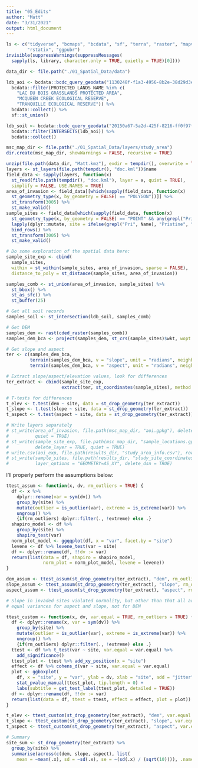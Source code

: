 ```yaml
---
title: "05_Edits"
author: "Matt"
date: "3/31/2021"
output: html_document
---
```


```r

ls <- c("tidyverse", "bcmaps", "bcdata", "sf", "terra", "raster", "mapview",
        "rstatix", "ggpubr")
invisible(suppressWarnings(suppressMessages(
  sapply(ls, library, character.only = TRUE, quietly = TRUE)[0])))

```



```r

data_dir <- file.path("./01_Spatial_Data/data")

ldb_aoi <- bcdata::bcdc_query_geodata("1130248f-f1a3-4956-8b2e-38d29d3e4af7", crs = 3005) %>% 
  bcdata::filter(PROTECTED_LANDS_NAME %in% c(
    "LAC DU BOIS GRASSLANDS PROTECTED AREA", 
    "MCQUEEN CREEK ECOLOGICAL RESERVE",
    "TRANQUILLE ECOLOGICAL RESERVE")) %>% 
  bcdata::collect() %>% 
  sf::st_union()

ldb_soil <- bcdata::bcdc_query_geodata("20150a67-5a2d-425f-8216-ff0f97f68df9", crs = 3005) %>% 
  bcdata::filter(INTERSECTS(ldb_aoi)) %>% 
  bcdata::collect()

```


```r

msc_map_dir <- file.path("./01_Spatial_Data/layers/study_area")
dir.create(msc_map_dir, showWarnings = FALSE, recursive = TRUE)

unzip(file.path(data_dir, "Matt.kmz"), exdir = tempdir(), overwrite = TRUE)
layers <- st_layers(file.path(tempdir(), "doc.kml"))$name
field_data <- sapply(layers, function(x)
  st_read(file.path(tempdir(), "doc.kml"), layer = x, quiet = TRUE), 
  simplify = FALSE, USE.NAMES = TRUE)
area_of_invasion <- field_data[[which(sapply(field_data, function(x) 
  st_geometry_type(x, by_geometry = FALSE) == "POLYGON"))]] %>% 
  st_transform(3005) %>% 
  st_make_valid()
sample_sites <- field_data[which(sapply(field_data, function(x) 
  st_geometry_type(x, by_geometry = FALSE) == "POINT" && any(grepl("Pri|Inv", x$Name))))] %>% 
  lapply(dplyr::mutate, site = ifelse(grepl("Pri", Name), "Pristine", "Invaded")) %>% 
  bind_rows() %>% 
  st_transform(3005) %>% 
  st_make_valid()

# Do some exploration of the spatial data here:
sample_site_exp <- cbind(
  sample_sites, 
  within = st_within(sample_sites, area_of_invasion, sparse = FALSE), 
  distance_to_poly = st_distance(sample_sites, area_of_invasion))

samples_comb <- st_union(area_of_invasion, sample_sites) %>% 
  st_bbox() %>% 
  st_as_sfc() %>% 
  st_buffer(25)

# Get all soil records
samples_soil <- st_intersection(ldb_soil, samples_comb)

# Get DEM
samples_dem <- rast(cded_raster(samples_comb))
samples_dem_bca <- project(samples_dem, st_crs(sample_sites)$wkt, wopt = list(names = "dem"))

# Get slope and aspect
ter <- c(samples_dem_bca,
         terrain(samples_dem_bca, v = "slope", unit = "radians", neighbors = 8),
         terrain(samples_dem_bca, v = "aspect", unit = "radians", neighbors = 8))

# Extract slope/aspect/elevation values, look for differences
ter_extract <- cbind(sample_site_exp, 
                     extract(ter, st_coordinates(sample_sites), method = "bilinear"))

# T-tests for differences
t_elev <- t.test(dem ~ site, data = st_drop_geometry(ter_extract))
t_slope <- t.test(slope ~ site, data = st_drop_geometry(ter_extract))
t_aspect <- t.test(aspect ~ site, data = st_drop_geometry(ter_extract))

# Write layers separately
# st_write(area_of_invasion, file.path(msc_map_dir, "aoi.gpkg"), delete_layer = TRUE,
#          quiet = TRUE)
# st_write(sample_site_exp, file.path(msc_map_dir, "sample_locations.gpkg"), 
#          delete_layer = TRUE, quiet = TRUE)
# write.csv(aoi_exp, file.path(results_dir, "study_area_info.csv"), row.names = FALSE)
# st_write(sample_sites, file.path(results_dir, "study_site_coordinates.csv"), 
#          layer_options = "GEOMETRY=AS_XY", delete_dsn = TRUE)

```

I'll properly perform the assumptions below:

```r

ttest_assum <- function(x, dv, rm_outliers = TRUE) {
  df <- x %>% 
    dplyr::rename(var = sym(dv)) %>% 
    group_by(site) %>% 
    mutate(outlier = is_outlier(var), extreme = is_extreme(var)) %>% 
    ungroup() %>% 
    {if(rm_outliers) dplyr::filter(., !extreme) else .}
  shapiro_model <- df %>% 
    group_by(site) %>% 
    shapiro_test(var)
  norm_plot_model <- ggqqplot(df, x = "var", facet.by = "site")
  levene <- df %>% levene_test(var ~ site)
  df <- dplyr::rename(df, !!dv := var)
  return(list(data = df, shapiro = shapiro_model, 
              norm_plot = norm_plot_model, levene = levene))
}

dem_assum <- ttest_assum(st_drop_geometry(ter_extract), "dem", rm_outliers = FALSE)
slope_assum <- ttest_assum(st_drop_geometry(ter_extract), "slope", rm_outliers = TRUE)
aspect_assum <- ttest_assum(st_drop_geometry(ter_extract), "aspect", rm_outliers = FALSE)

# Slope in invaded sites violated normality, but other than that all are normal.
# equal variances for aspect and slope, not for DEM

ttest_custom <- function(x, dv, var.equal = TRUE, rm_outliers = TRUE) {
  df <- dplyr::rename(x, var = sym(dv)) %>% 
    group_by(site) %>% 
    mutate(outlier = is_outlier(var), extreme = is_extreme(var)) %>% 
    ungroup() %>% 
    {if(rm_outliers) dplyr::filter(., !extreme) else .}
  ttest <- df %>% t_test(var ~ site, var.equal = var.equal) %>% 
    add_significance()
  ttest_plot <- ttest %>% add_xy_position(x = "site")
  effect <- df %>% cohens_d(var ~ site, var.equal = var.equal)
  plot <- ggboxplot(
    df, x = "site", y = "var", ylab = dv, xlab = "site", add = "jitter") +
    stat_pvalue_manual(ttest_plot, tip.length = 0) + 
    labs(subtitle = get_test_label(ttest_plot, detailed = TRUE))
  df <- dplyr::rename(df, !!dv := var)
  return(list(data = df, ttest = ttest, effect = effect, plot = plot))
}

t_elev <- ttest_custom(st_drop_geometry(ter_extract), "dem", var.equal = FALSE, rm_outliers = FALSE)
t_slope <- ttest_custom(st_drop_geometry(ter_extract), "slope", var.equal = TRUE, rm_outliers = FALSE)
t_aspect <- ttest_custom(st_drop_geometry(ter_extract), "aspect", var.equal = TRUE, rm_outliers = FALSE)

# Summary
site_sum <- st_drop_geometry(ter_extract) %>% 
  group_by(site) %>% 
  summarise(across(c(dem, slope, aspect), list(
    mean = ~mean(.x), sd = ~sd(.x), se = ~(sd(.x) / (sqrt(10)))), .names = "{.fn}.{.col}"), .groups = "drop")

```


